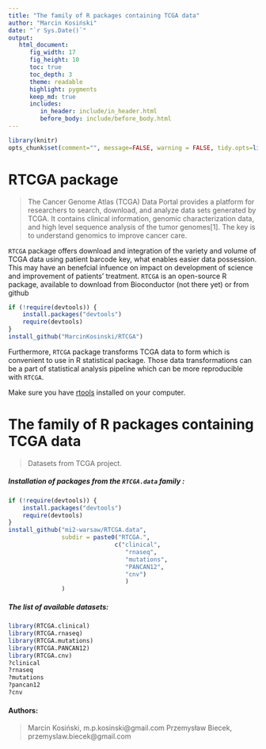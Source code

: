 ```yaml
---
title: "The family of R packages containing TCGA data"
author: "Marcin Kosiński"
date: "`r Sys.Date()`"
output: 
   html_document:
      fig_width: 17
      fig_height: 10
      toc: true
      toc_depth: 3
      theme: readable
      highlight: pygments
      keep_md: true
      includes:
         in_header: include/in_header.html
         before_body: include/before_body.html
---
```


```r
library(knitr)
opts_chunk$set(comment="", message=FALSE, warning = FALSE, tidy.opts=list(keep.blank.line=TRUE, width.cutoff=150),options(width=150), cache=TRUE, eval = FALSE)
```

# RTCGA package

> The Cancer Genome Atlas (TCGA) Data Portal provides a platform for researchers to search, download, and analyze data sets generated by TCGA. It contains clinical information, genomic characterization data, and high level sequence analysis of the tumor genomes[1]. The key is to understand genomics to improve cancer care.

`RTCGA` package offers download and integration of the variety and volume of TCGA data using patient barcode key, what enables easier data possession. This may have an benefcial infuence on impact on development of science and improvement of patients' treatment. `RTCGA` is an open-source R package, available to download from Bioconductor (not there yet) or from github
```r
if (!require(devtools)) {
    install.packages("devtools")
    require(devtools)
}
install_github("MarcinKosinski/RTCGA")
```

Furthermore, `RTCGA` package transforms TCGA data to form which is convenient to use in R statistical package. Those data transformations can be a part of statistical analysis pipeline which can be more reproducible with `RTCGA`.

Make sure you have [rtools](http://cran.r-project.org/bin/windows/Rtools/) installed on your computer.


# The family of R packages containing TCGA data

> Datasets from TCGA project.

<h5> Installation of packages from the `RTCGA.data` family : </h5>


```r
if (!require(devtools)) {
    install.packages("devtools")
    require(devtools)
}
install_github("mi2-warsaw/RTCGA.data", 
               subdir = paste0("RTCGA.", 
                              c("clinical",
                                 "rnaseq",
                                 "mutations",
                                 "PANCAN12",
                                 "cnv")
                                 )
               )
```

<h5> The list of available datasets: </h5>
```r
library(RTCGA.clinical)
library(RTCGA.rnaseq)
library(RTCGA.mutations)
library(RTCGA.PANCAN12)
library(RTCGA.cnv)
?clinical
?rnaseq
?mutations
?pancan12
?cnv
```


<h4> Authors: </h4>

>
> Marcin Kosiński, m.p.kosinski@gmail.com
> Przemysław Biecek, przemyslaw.biecek@gmail.com
>